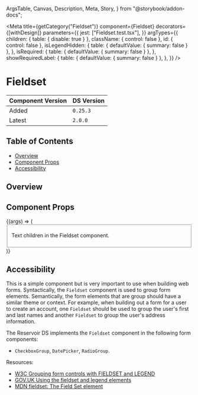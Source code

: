  ArgsTable,
  Canvas,
  Description,
  Meta,
  Story,
} from "@storybook/addon-docs";


<Meta
  title={getCategory("Fieldset")}
  component={Fieldset}
  decorators={[withDesign]}
  parameters={{
    jest: ["Fieldset.test.tsx"],
  }}
  argTypes={{
    children: { table: { disable: true } },
    className: { control: false },
    id: { control: false },
    isLegendHidden: {
      table: { defaultValue: { summary: false } },
    },
    isRequired: {
      table: { defaultValue: { summary: false } },
    },
    showRequiredLabel: {
      table: { defaultValue: { summary: false } },
    },
  }}
/>

# Fieldset

| Component Version | DS Version |
| ----------------- | ---------- |
| Added             | `0.25.3`   |
| Latest            | `2.0.0`    |

## Table of Contents

- [Overview](#overview)
- [Component Props](#component-props)
- [Accessibility](#accessibility)

## Overview

<Description of={Fieldset} />

## Component Props

<Canvas withToolbar>
  <Story
    name="Fieldset"
    args={{
      className: undefined,
      id: "fieldset-id",
      isLegendHidden: false,
      isRequired: false,
      legendText: "This is the legend text",
      showRequiredLabel: true,
    }}
  >
    {(args) => (
      <Fieldset {...args}>
        <p>Text children in the Fieldset component.</p>
      </Fieldset>
    )}
  </Story>
</Canvas>

<ArgsTable story="Fieldset" />

## Accessibility

This is a simple component but is very important to use when building web forms.
Syntactically, the `Fieldset` component is used to group form elements. Semantically,
the form elements that are group should have a similar theme or context. For
example, when building out a form for a user to create an account, one `Fieldset`
should be used to group the user's first and last names and another `Fieldset`
to group the user's address information.

The Reservoir DS implements the `Fieldset` component in the following form
components:

- `CheckboxGroup`, `DatePicker`, `RadioGroup`.

Resources:

- [W3C Grouping form controls with FIELDSET and LEGEND](https://www.w3.org/TR/2008/WD-WCAG20-TECHS-20080430/H82.html)
- [GOV.UK Using the fieldset and legend elements](https://accessibility.blog.gov.uk/2016/07/22/using-the-fieldset-and-legend-elements/)
- [MDN fieldset: The Field Set element](https://developer.mozilla.org/en-US/docs/Web/HTML/Element/fieldset)
